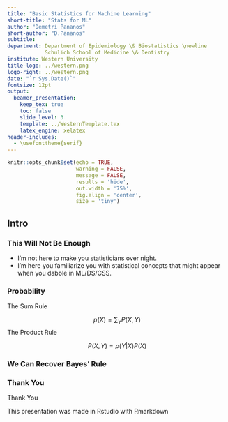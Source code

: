 ```yaml
---
title: "Basic Statistics for Machine Learning"
short-title: "Stats for ML"
author: "Demetri Pananos"
short-author: "D.Pananos"
subtitle: 
department: Department of Epidemiology \& Biostatistics \newline 
            Schulich School of Medicine \& Dentistry
institute: Western University
title-logo: ../western.png
logo-right: ../western.png
date: "`r Sys.Date()`"
fontsize: 12pt
output:
  beamer_presentation:
    keep_tex: true
    toc: false
    slide_level: 3
    template: ../WesternTemplate.tex
    latex_engine: xelatex
header-includes:
  - \usefonttheme{serif} 
---
```


```r
knitr::opts_chunk$set(echo = TRUE,
                      warning = FALSE,
                      message = FALSE,
                      results = 'hide',
                      out.width = '75%',
                      fig.align = 'center',
                      size = 'tiny')

```


## Intro
### This Will Not Be Enough

* I'm not here to make you statisticians over night.  
* I'm here you familiarize you with statistical concepts that might appear when you dabble in ML/DS/CSS.

### Probability

The Sum Rule

$$ p(X) = \sum_Y P(X,Y) $$
The Product Rule

$$ P(X,Y) = p(Y|X)P(X)  $$


### We Can Recover Bayes' Rule

\begin{align*}
P(Y|X) &= \dfrac{P(X,Y)}{P(X)}\\\\
       &= \dfrac{P(X|Y)P(Y)}{\displaystyle{\sum_Y} P(X|Y)P(Y)}
\end{align*}

### Thank You
\centering
Thank You

\tiny This presentation was made in Rstudio with Rmarkdown
